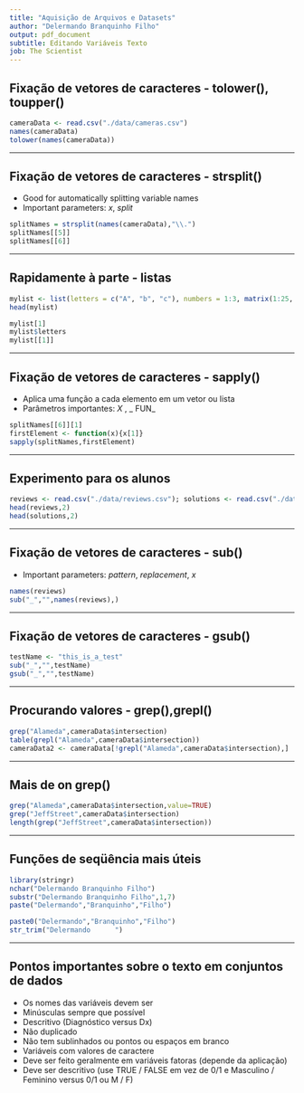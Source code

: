 ```yaml
---
title: "Aquisição de Arquivos e Datasets"
author: "Delermando Branquinho Filho"
output: pdf_document
subtitle: Editando Variáveis Texto
job: The Scientist
---
```



## Fixação de vetores de caracteres - tolower(), toupper()

```r
cameraData <- read.csv("./data/cameras.csv")
names(cameraData)
tolower(names(cameraData))
```

---

## Fixação de vetores de caracteres - strsplit()

* Good for automatically splitting variable names
* Important parameters: _x_, _split_

```r
splitNames = strsplit(names(cameraData),"\\.")
splitNames[[5]]
splitNames[[6]]
```


---

## Rapidamente à parte - listas

```r
mylist <- list(letters = c("A", "b", "c"), numbers = 1:3, matrix(1:25, ncol = 5))
head(mylist)
```


```r
mylist[1]
mylist$letters
mylist[[1]]
```
---

## Fixação de vetores de caracteres - sapply()

* Aplica uma função a cada elemento em um vetor ou lista
* Parâmetros importantes: _X _, _ FUN_

```r
splitNames[[6]][1]
firstElement <- function(x){x[1]}
sapply(splitNames,firstElement)
```

---

## Experimento para os alunos



```r
reviews <- read.csv("./data/reviews.csv"); solutions <- read.csv("./data/solutions.csv")
head(reviews,2)
head(solutions,2)
```

---

## Fixação de vetores de caracteres - sub()

* Important parameters: _pattern_, _replacement_, _x_

```r
names(reviews)
sub("_","",names(reviews),)

```

---

## Fixação de vetores de caracteres - gsub()

```r
testName <- "this_is_a_test"
sub("_","",testName)
gsub("_","",testName)
```

---

## Procurando valores - grep(),grepl()

```r
grep("Alameda",cameraData$intersection)
table(grepl("Alameda",cameraData$intersection))
cameraData2 <- cameraData[!grepl("Alameda",cameraData$intersection),]
```

---

## Mais de on grep()

```r
grep("Alameda",cameraData$intersection,value=TRUE)
grep("JeffStreet",cameraData$intersection)
length(grep("JeffStreet",cameraData$intersection))
```



---

## Funções de seqüência mais úteis

```r
library(stringr)
nchar("Delermando Branquinho Filho")
substr("Delermando Branquinho Filho",1,7)
paste("Delermando","Branquinho","Filho")
```



```r
paste0("Delermando","Branquinho","Filho")
str_trim("Delermando      ")
```

---
## Pontos importantes sobre o texto em conjuntos de dados

* Os nomes das variáveis devem ser
 * Minúsculas sempre que possível
 * Descritivo (Diagnóstico versus Dx)
 * Não duplicado
 * Não tem sublinhados ou pontos ou espaços em branco
* Variáveis com valores de caractere
 * Deve ser feito geralmente em variáveis fatoras (depende da aplicação)
 * Deve ser descritivo (use TRUE / FALSE em vez de 0/1 e Masculino / Feminino versus 0/1 ou M / F)
 
 
 